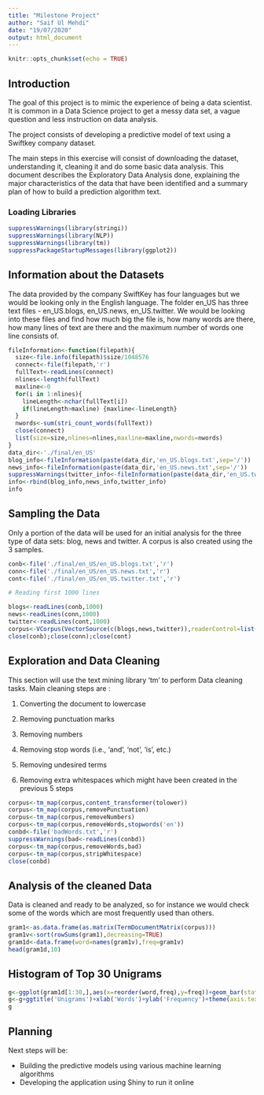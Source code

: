```yaml
---
title: "Milestone Project"
author: "Saif Ul Mehdi"
date: "19/07/2020"
output: html_document
---
```


```r
knitr::opts_chunk$set(echo = TRUE)
```

## Introduction
The goal of this project is to mimic the experience of being a data scientist.
It is common in a Data Science project to get a messy data set, a vague question and less instruction on data analysis.

The project consists of developing a predictive model of text using a Swiftkey company dataset.

The main steps in this exercise will consist of downloading the dataset, understanding it, cleaning it and do some basic data analysis. This document describes the Exploratory Data Analysis done, explaining the major characteristics of the data that have been identified and a summary plan of how to build a prediction algorithm text.

### Loading Libraries

```r
suppressWarnings(library(stringi))
suppressWarnings(library(NLP))
suppressWarnings(library(tm))
suppressPackageStartupMessages(library(ggplot2)) 
```

## Information about the Datasets

The data provided by the company SwiftKey has four languages but we would be looking only in the English language. The folder en_US has three text files - en_US.blogs, en_US.news, en_US.twitter. We would be looking into these files and find how much big the file is, how many words are there, how many lines of text are there and the maximum number of words one line consists of.

```r
fileInformation<-function(filepath){
  size<-file.info(filepath)$size/1048576
  connect<-file(filepath,'r')
  fullText<-readLines(connect)
  nlines<-length(fullText)
  maxline<-0
  for(i in 1:nlines){
    lineLength<-nchar(fullText[i])
    if(lineLength>maxline) {maxline<-lineLength}
  }
  nwords<-sum(stri_count_words(fullText))
  close(connect)
  list(size=size,nlines=nlines,maxline=maxline,nwords=nwords)
}
data_dir<-'./final/en_US'
blog_info<-fileInformation(paste(data_dir,'en_US.blogs.txt',sep='/'))
news_info<-fileInformation(paste(data_dir,'en_US.news.txt',sep='/'))
suppressWarnings(twitter_info<-fileInformation(paste(data_dir,'en_US.twitter.txt',sep='/')))
info<-rbind(blog_info,news_info,twitter_info)
info
```

## Sampling the Data

Only a portion of the data will be used for an initial analysis for the three type of data sets: blog, news and twitter. A corpus is also created using the 3 samples.

```r
conb<-file('./final/en_US/en_US.blogs.txt','r')
conn<-file('./final/en_US/en_US.news.txt','r')
cont<-file('./final/en_US/en_US.twitter.txt','r')

# Reading first 1000 lines

blogs<-readLines(conb,1000)
news<-readLines(conn,1000)
twitter<-readLines(cont,1000)
corpus<-VCorpus(VectorSource(c(blogs,news,twitter)),readerControl=list(readPlain,language='en',load=TRUE))
close(conb);close(conn);close(cont)
```

## Exploration and Data Cleaning

This section will use the text mining library 'tm' to perform Data cleaning tasks. Main cleaning steps are :

1. Converting the document to lowercase

2. Removing punctuation marks

3. Removing numbers

4. Removing stop words (i.e., 'and', 'not', 'is', etc.)

5. Removing undesired terms

6. Removing extra whitespaces which might have been created in the previous 5 steps

```r
corpus<-tm_map(corpus,content_transformer(tolower))
corpus<-tm_map(corpus,removePunctuation)
corpus<-tm_map(corpus,removeNumbers)
corpus<-tm_map(corpus,removeWords,stopwords('en'))
conbd<-file('badWords.txt','r')
suppressWarnings(bad<-readLines(conbd))
corpus<-tm_map(corpus,removeWords,bad)
corpus<-tm_map(corpus,stripWhitespace)
close(conbd)
```

## Analysis of the cleaned Data

Data is cleaned and ready to be analyzed, so for instance we would check some of the words which are most frequently used than others.

```r
gram1<-as.data.frame(as.matrix(TermDocumentMatrix(corpus)))
gram1v<-sort(rowSums(gram1),decreasing=TRUE)
gram1d<-data.frame(word=names(gram1v),freq=gram1v)
head(gram1d,10)
```

## Histogram of Top 30 Unigrams

```r
g<-ggplot(gram1d[1:30,],aes(x=reorder(word,freq),y=freq))+geom_bar(stat='identity',width=0.5,fill='green')
g<-g+ggtitle('Unigrams')+xlab('Words')+ylab('Frequency')+theme(axis.text.x=element_text(angle=65,vjust=0.6),plot.title=element_text(hjust=0.5))
g
```

## Planning

Next steps will be:

- Building the predictive models using various machine learning algorithms
- Developing the application using Shiny to run it online

